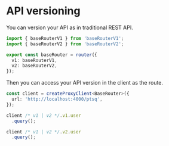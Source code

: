 # API versioning

You can version your API as in traditional REST API.

```ts copy filename="server.ts"
import { baseRouterV1 } from 'baseRouterV1';
import { baseRouterV2 } from 'baseRouterV2';

export const baseRouter = router({
  v1: baseRouterV1,
  v2: baseRouterV2,
});
```

Then you can access your API version in the client as the route.

```ts copy filename="client.ts"
const client = createProxyClient<BaseRouter>({
  url: 'http://localhost:4000/ptsq',
});

client /* v1 | v2 */.v1.user
  .query();

client /* v1 | v2 */.v2.user
  .query();
```
